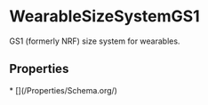   
# WearableSizeSystemGS1

GS1 (formerly NRF) size system for wearables.

## Properties

<Grid>
* [](/Properties/Schema.org/)
</Grid>

